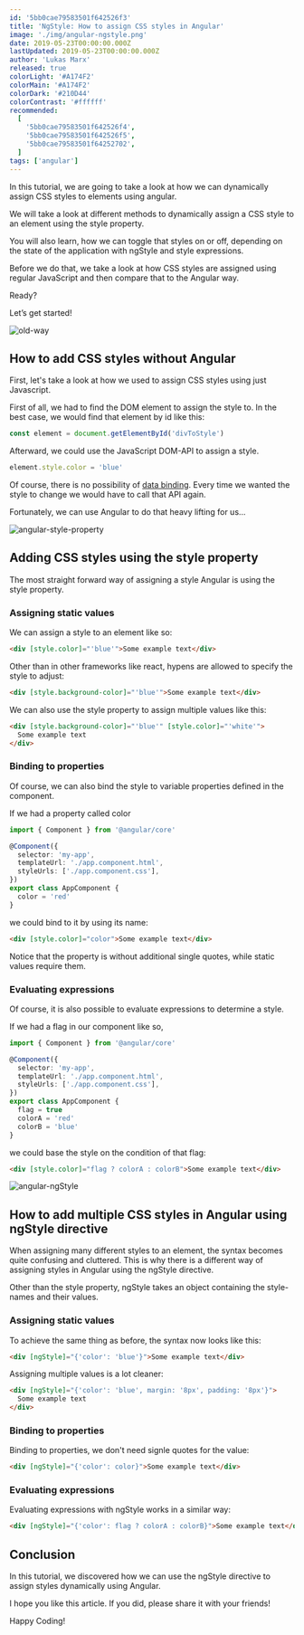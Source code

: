 ---
id: '5bb0cae79583501f642526f3'
title: 'NgStyle: How to assign CSS styles in Angular'
image: './img/angular-ngstyle.png'
date: 2019-05-23T00:00:00.000Z
lastUpdated: 2019-05-23T00:00:00.000Z
author: 'Lukas Marx'
released: true
colorLight: '#A174F2'
colorMain: '#A174F2'
colorDark: '#210D44'
colorContrast: '#ffffff'
recommended:
  [
    '5bb0cae79583501f642526f4',
    '5bb0cae79583501f642526f5',
    '5bb0cae79583501f64252702',
  ]
tags: ['angular']
---

In this tutorial, we are going to take a look at how we can dynamically assign CSS styles to elements using angular.

We will take a look at different methods to dynamically assign a CSS style to an element using the style property.

You will also learn, how we can toggle that styles on or off, depending on the state of the application with ngStyle and style expressions.

Before we do that, we take a look at how CSS styles are assigned using regular JavaScript and then compare that to the Angular way.

Ready?

Let’s get started!

![old-way](./img/angular-ngstyle-old-way-banner.png)

## How to add CSS styles without Angular

First, let's take a look at how we used to assign CSS styles using just Javascript.

First of all, we had to find the DOM element to assign the style to. In the best case, we would find that element by id like this:

```typescript
const element = document.getElementById('divToStyle')
```

Afterward, we could use the JavaScript DOM-API to assign a style.

```typescript
element.style.color = 'blue'
```

Of course, there is no possibility of [data binding](/posts/angular-data-binding). Every time we wanted the style to change we would have to call that API again.

Fortunately, we can use Angular to do that heavy lifting for us...

![angular-style-property](./img/angular-ngstyle-style-property-banner.png)

## Adding CSS styles using the style property

The most straight forward way of assigning a style Angular is using the style property.

### Assigning static values

We can assign a style to an element like so:

```html
<div [style.color]="'blue'">Some example text</div>
```

Other than in other frameworks like react, hypens are allowed to specify the style to adjust:

```html
<div [style.background-color]="'blue'">Some example text</div>
```

We can also use the style property to assign multiple values like this:

```html
<div [style.background-color]="'blue'" [style.color]="'white'">
  Some example text
</div>
```

### Binding to properties

Of course, we can also bind the style to variable properties defined in the component.

If we had a property called color

```typescript
import { Component } from '@angular/core'

@Component({
  selector: 'my-app',
  templateUrl: './app.component.html',
  styleUrls: ['./app.component.css'],
})
export class AppComponent {
  color = 'red'
}
```

we could bind to it by using its name:

```html
<div [style.color]="color">Some example text</div>
```

Notice that the property is without additional single quotes, while static values require them.

### Evaluating expressions

Of course, it is also possible to evaluate expressions to determine a style.

If we had a flag in our component like so,

```typescript
import { Component } from '@angular/core'

@Component({
  selector: 'my-app',
  templateUrl: './app.component.html',
  styleUrls: ['./app.component.css'],
})
export class AppComponent {
  flag = true
  colorA = 'red'
  colorB = 'blue'
}
```

we could base the style on the condition of that flag:

```html
<div [style.color]="flag ? colorA : colorB">Some example text</div>
```

![angular-ngStyle](./img/angular-ngstyle-ngStyle-banner.png)

## How to add multiple CSS styles in Angular using ngStyle directive

When assigning many different styles to an element, the syntax becomes quite confusing and cluttered.
This is why there is a different way of assigning styles in Angular using the ngStyle directive.

Other than the style property, ngStyle takes an object containing the style-names and their values.

### Assigning static values

To achieve the same thing as before, the syntax now looks like this:

```html
<div [ngStyle]="{'color': 'blue'}">Some example text</div>
```

Assigning multiple values is a lot cleaner:

```html
<div [ngStyle]="{'color': 'blue', margin: '8px', padding: '8px'}">
  Some example text
</div>
```

### Binding to properties

Binding to properties, we don't need signle quotes for the value:

```html
<div [ngStyle]="{'color': color}">Some example text</div>
```

### Evaluating expressions

Evaluating expressions with ngStyle works in a similar way:

```html
<div [ngStyle]="{'color': flag ? colorA : colorB}">Some example text</div>
```

## Conclusion

In this tutorial, we discovered how we can use the ngStyle directive to assign styles dynamically using Angular.

I hope you like this article. If you did, please share it with your friends!

Happy Coding!
